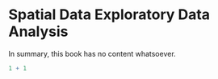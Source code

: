 # Spatial Data Exploratory Data Analysis

In summary, this book has no content whatsoever.

```r
1 + 1
```
